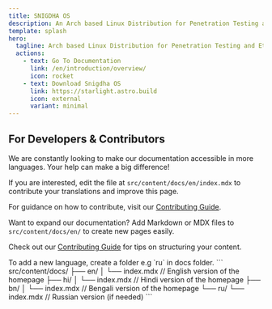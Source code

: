 ```yaml
---
title: SNIGDHA OS
description: An Arch based Linux Distribution for Penetration Testing and Ethical Hacking.
template: splash
hero:
  tagline: Arch based Linux Distribution for Penetration Testing and Ethical Hacking
  actions:
    - text: Go To Documentation
      link: /en/introduction/overview/
      icon: rocket
    - text: Download Snigdha OS
      link: https://starlight.astro.build
      icon: external
      variant: minimal
---
```


## For Developers & Contributors

<CardGrid stagger>
    <Card title="Help Us Translate Our Content" icon="translate">
      <p>We are constantly looking to make our documentation accessible in more languages. Your help can make a big difference!</p>
      If you are interested, edit the file at <code>src/content/docs/en/index.mdx</code> to contribute your translations and improve this page.
      <p>For guidance on how to contribute, visit our <a href="/en/contributing/">Contributing Guide</a>.</p>
    </Card>
    <Card title="Add New Content" icon="add-document">
      <p>Want to expand our documentation? Add Markdown or MDX files to <code>src/content/docs/en/</code> to create new pages easily.</p>
      <p>Check out our <a href="/en/contributing/">Contributing Guide</a> for tips on structuring your content.</p>
    </Card>
    <Card title="Add New Language" icon="setting">
    To add a new language, create a folder e.g `ru` in docs folder.
        ```
        src/content/docs/
                      ├── en/
                      │   └── index.mdx    // English version of the homepage
                      ├── hi/
                      │   └── index.mdx    // Hindi version of the homepage
                      ├── bn/
                      │   └── index.mdx    // Bengali version of the homepage
                      └── ru/
                          └── index.mdx    // Russian version (if needed)
      ```
    </Card>
</CardGrid>